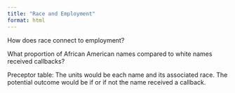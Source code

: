 ```yaml
---
title: "Race and Employment"
format: html
---
```


How does race connect to employment? 

What proportion of African American names compared to white names received callbacks? 

Preceptor table: 
The units would be each name and its associated race. The potential outcome would be if or if not the name received a callback. 


```r

```

